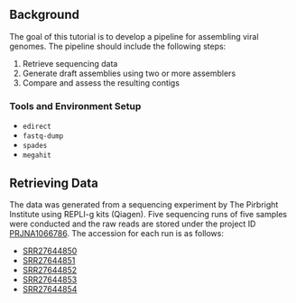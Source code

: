 ## Background

The goal of this tutorial is to develop a pipeline for assembling viral genomes. The pipeline should include the following steps:

1. Retrieve sequencing data
2. Generate draft assemblies using two or more assemblers
3. Compare and assess the resulting contigs

### Tools and Environment Setup

- `edirect`
- `fastq-dump`
- `spades`
- `megahit`

## Retrieving Data

The data was generated from a sequencing experiment by The Pirbright Institute using REPLI-g kits (Qiagen). Five sequencing runs of five samples were conducted and the raw reads are stored under the project ID [PRJNA1066786](https://www.ncbi.nlm.nih.gov/bioproject/PRJNA1066786). The accession for each run is as follows:

- [SRR27644850](https://www.ncbi.nlm.nih.gov/sra/SRX23312849[accn])
- [SRR27644851](https://www.ncbi.nlm.nih.gov/sra/SRX23312848[accn])
- [SRR27644852](https://www.ncbi.nlm.nih.gov/sra/SRX23312848[accn])
- [SRR27644853](https://www.ncbi.nlm.nih.gov/sra/SRX23312848[accn])
- [SRR27644854](https://www.ncbi.nlm.nih.gov/sra/SRX23312848[accn])
